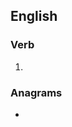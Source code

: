 ==English==

===Verb===
{{head|en|verb form}}

# {{present participle of|alert|lang=en|nocat=1}}

===Anagrams===
* {{anagrams|en|a=aegilnrt|INTEGRAL|Triangle|altering|integral|relating|tanglier|teraglin|triangle}}